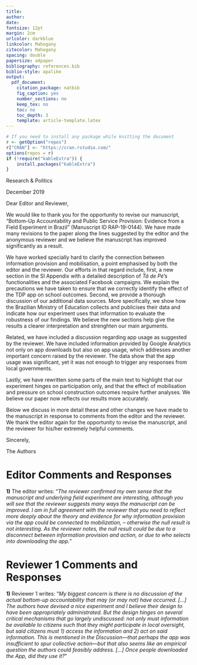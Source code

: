 ```yaml
---
title:
author:
date:
fontsize: 12pt
margin: 2cm
urlcolor: darkblue
linkcolor: Mahogany
citecolor: Mahogany
spacing: double
papersize: a4paper
bibliography: references.bib
biblio-style: apalike
output:
  pdf_document:
    citation_package: natbib
    fig_caption: yes
    number_sections: no
    keep_tex: no
    toc: no
    toc_depth: 3
    template: article-template.latex
---
```


```r
# If you need to install any package while knitting the document
r <- getOption("repos")
r["CRAN"] <- "https://cran.rstudio.com/"
options(repos = r)
if (!require("kableExtra")) {
    install.packages("kableExtra")
}
```

\noindent Research & Politics

\vspace{.1cm}

\noindent 17 December 2019

\vspace{.5cm}

\noindent Dear Editor and Reviewer,

\vspace{.5cm}

\noindent We would like to thank you for the opportunity to revise our
manuscript, "Bottom-Up Accountability and Public Service Provision: Evidence
from a Field Experiment in Brazil" (Manuscript ID RAP-19-0144). We have made
many revisions to the paper along the lines suggested by the editor and the
anonymous reviewer and we believe the manuscript has improved significantly as
a result.

We have worked specially hard to clarify the connection between information
provision and mobilisation, a point emphasised by both the editor and the
reviewer. Our efforts in that regard include, first, a new section in the SI
Appendix with a detailed description of _Tá de Pé_'s functionalities and the
associated Facebook campaigns. We explain the precautions we have taken to
ensure that we correctly identify the effect of the TDP app on school outcomes.
Second, we provide a thorough discussion of our additional data sources. More
specifically, we show how the Brazilian Ministry of Education collects and
publicises their data and indicate how our experiment uses that information to
evaluate the robustness of our findings. We believe the new sections help give
the results a clearer interpretation and strenghten our main arguments.

Related, we have included a discussion regarding app usage as suggested by the
reviewer. We have included information provided by Google Analytics not only on
app downloads but also on app usage, which addresses another important concern
raised by the reviewer. The data show that the app usage was significant, yet
it was not enough to trigger any responses from local governments. 

Lastly, we have rewritten some parts of the main text to highlight that our
experiment hinges on participation only, and that the effect of mobilisation
and pressure on school construction outcomes require further analyses. We
believe our paper now reflects our results more accurately.

Below we discuss in more detail these and other changes we have made to the
manuscript in response to comments from the editor and the reviewer. We thank
the editor again for the opportunity to revise the manuscript, and the reviewer
for his/her extremely helpful comments.

\vspace{.5cm} \noindent Sincerely,

\vspace{.5cm} \noindent The Authors

\newpage

# Editor Comments and Responses

**1)** The editor writes: "_The reviewer confirmed my own sense that the
manuscript and underlying field experiment are interesting, although you will
see that the reviewer suggests many ways the manuscript can be improved.  I am
in full agreement with the reviewer that you need to reflect more deeply about
the theory and evidence for why information provision via the app could be
connected to mobilization, -- otherwise the null result is not interesting.  As
the reviewer notes, the null result could be due to a disconnect between
information provision and action, or due to who selects into downloading the
app._"

\vspace{.5cm} \noindent \textbf{Response:}

\begin{quotation}
We agree with the editor and the reviewer in regards to the link between
information provision and mobilisation. We believe the main issue lies in the
lack of evidence for mobilisation, that is, information on how users interacted
with the application and whether they have used the app consistently. In the
revised version of the manuscript, we provide data from Google Analytics which
indicate that users did engage with the app. According to the service, the app
had 6,092 active users in intervention 1 and gained 4,078 new users during
intervention 2. On average, each user launched 60 sessions per app install, an
indication of their actual engagement with the application. Moreover, the data
also show that the app had more than 53,000 screen visualisations, with an
average of 2.42 visualisations per user. We have added this information to the
main text and the online appendix. The additions are marked in \textbf{boldface}.
We elaborate further on this issue in the response to Reviewer 1 below.
\end{quotation}

# Reviewer 1 Comments and Responses

**1)** Reviewer 1 writes: "_My biggest concern is there is no discussion of the
actual bottom-up accountability that may (or may not) have occurred. [...] The
authors have devised a nice experiment and I believe their design to have been
appropriately administrated. But the design hinges on several critical
mechanisms that go largely undiscussed: not only must information be available
to citizens such that they might participate in local oversight, but said
citizens must 1) access the information and 2) act on said information. This is
mentioned in the Discussion---that perhaps the app was insufficient to spur
collective action---but that also seems like an empirical question the authors
could feasibly address. [...] Once people downloaded the App, did they use
it?_"

\vspace{.5cm} \noindent \textbf{Response:}

\begin{quotation}
This first point raised by the reviewer is connected to the response we have
provided above. We have made several changes to the main paper and the appendix
to address this important concern. First, we have added a the following section
to the appendix in order to clarify how the TDP app works:

\vspace{.5cm}

3. Treatment Definition and Mechanism

The \textit{Tá de Pé} app

1. Users download the app
2. Use the app and report the schools to the mayors' office
3. Our team took the reported schools and started implementing the pressure
on the mayors' office.
4. Should the pressure have work, we would witness improvements on governmental
	 data regarding the school construction progress. 

For the step (4), we relied on monthly issued administrative data by the
Brazilian Ministry of Education. The Ministry of Education provides monthly
data on the school constructions that are being build with Federal resources,
and that are delayed across the country. To compute the delay we use the
finishing dates reported by the municipality at the time they sign the
agreement with the Federal Government. This data helped us to keep the App
updated and the outcomes in the paper are selected to be six months before
(pre-treatment) and after the intervention. This data was constantly updated by
the Ministry of Education, and we found no red flags in the overall quality of
the data.

Therefore, steps (1), (3), and (4) were standardized to not vary across the
country. The only source of variation in our intervention should come from step
(2).

In step (2), we applied the treatment by removing schools within municipalities
out of the app. In the first intervention, that happened at the municipal
level, we excluded all schools within a given randomly selected municipality.
In the second intervention, we excluded randomly selected schools out of the
App. Removing a school means that the school was in the dataset provided by the
Brazilian Ministry of Education, but it did not show up in the App. Therefore,
our treatment effect represents the school being present (treatment) or absent
(control) in the App.

In terms of what this represents, we argue that the App is promoting two
crucial features for bottom-up accountability: first, it is facilitating people
to connect with information that would be otherwise be in an obscure
spreadsheet at the Ministry of Education website; second, whenever people find
this information troublesome, we are providing an easy way to them to act upon
the information. As the design was intuitive and straightforward, we believe
that most of Brazilians would find it easy to use the App.

Moreover, the treatment to be successful does not require that everyone in the
municipality uses the App. Clearly that more usage means more pictures and
denounces, and this represents more pressure over the mayors office, what could
revert into a higher effect. However, just one denounce would be enough, as it
can be directed to the Brazilian General Comptroller (CGU), and this could
potentially deny future funding to the municipality.




\end{quotation}




\newpage
\setlength{\parindent}{0cm}
\setlength{\parskip}{5pt}
